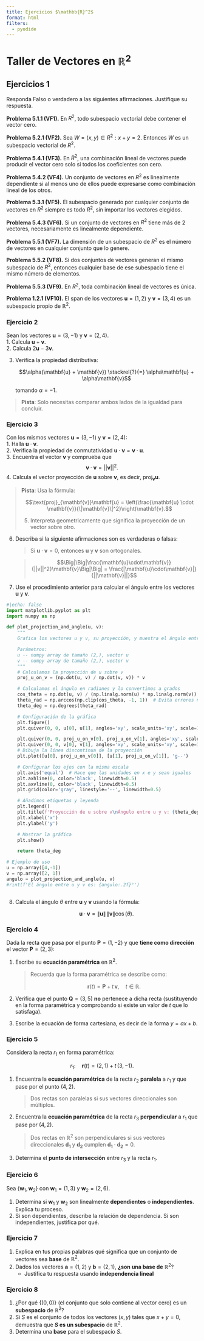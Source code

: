 ```yaml
---
title: Ejercicios $\mathbb{R}^2$
format: html
filters:
  - pyodide
---
```


# Taller de Vectores en $\mathbb{R}^2$

## Ejercicios 1
Responda Falso o verdadero a las siguientes afirmaciones. Justifique su respuesta.

**Problema 5.1.1 (VF1).** En $R^2$, todo subespacio vectorial debe contener el vector cero. 

**Problema 5.2.1 (VF2).** Sea $W={(x,y)\in R^2: x+y=2}$. Entonces $W$ es un subespacio vectorial de $R^2$. 

**Problema 5.4.1 (VF3).** En $R^2$, una combinación lineal de vectores puede producir el vector cero solo si todos los coeficientes son cero. 

**Problema 5.4.2 (VF4).** Un conjunto de vectores en $R^2$ es linealmente dependiente si al menos uno de ellos puede expresarse como combinación lineal de los otros. 

**Problema 5.3.1 (VF5).** El subespacio generado por cualquier conjunto de vectores en $R^2$ siempre es todo $R^2$, sin importar los vectores elegidos. 

**Problema 5.4.3 (VF6).** Si un conjunto de vectores en $R^2$ tiene más de 2 vectores, necesariamente es linealmente dependiente. 

**Problema 5.5.1 (VF7).** La dimensión de un subespacio de $R^2$ es el número de vectores en cualquier conjunto que lo genere. 

**Problema 5.5.2 (VF8).** Si dos conjuntos de vectores generan el mismo subespacio de $R^2$, entonces cualquier base de ese subespacio tiene el mismo número de elementos. 

**Problema 5.5.3 (VF9).** En $R^2$, toda combinación lineal de vectores es única.

**Problema 1.2.1 (VF10).**  El span de los vectores $\mathbf{u} = (1, 2)$ y $\mathbf{v} = (3, 4)$ es un subespacio propio de $\mathbb{R}^2$.

### Ejercicio 2
Sean los vectores $\mathbf{u} = (3, -1)$ y $\mathbf{v} = (2, 4)$.  
1. Calcula $\mathbf{u} + \mathbf{v}$.  
2. Calcula $2\mathbf{u} - 3\mathbf{v}$.  

3. Verifica la propiedad distributiva:  
   
   $$\alpha(\mathbf{u} + \mathbf{v}) \stackrel{?}{=} \alpha\mathbf{u} + \alpha\mathbf{v}$$
    
   tomando $\alpha = -1$.  

> **Pista**: Solo necesitas comparar ambos lados de la igualdad para concluir.

### Ejercicio 3 
Con los mismos vectores $\mathbf{u} = (3, -1)$ y $\mathbf{v} = (2, 4)$:  
1. Halla $\mathbf{u} \cdot \mathbf{v}$.  
2. Verifica la propiedad de conmutatividad $\mathbf{u} \cdot \mathbf{v} = \mathbf{v} \cdot \mathbf{u}$.  
3. Encuentra el vector $\mathbf{v}$ y comprueba que
$$\mathbf{v}\cdot\mathbf{v}=||\mathbf{v}||^2.$$
4. Calcula el vector proyección de $\mathbf{u}$ sobre $\mathbf{v}$, es decir, $\text{proj}_{\mathbf{v}}\mathbf{u}$.  

> **Pista**: Usa la fórmula:  
> 
> $$\text{proj}_{\mathbf{v}}\mathbf{u} = \left(\frac{\mathbf{u} \cdot \mathbf{v}}{\|\mathbf{v}\|^2}\right)\mathbf{v}.$$
> 
5. Interpreta geometricamente que significa la proyección de un vector sobre otro.

6. Describa si la siguiente afirmaciones son es verdaderas o falsas:  
   
   > Si $\mathbf{u} \cdot \mathbf{v} = 0$, entonces $\mathbf{u}$ y $\mathbf{v}$ son ortogonales.
 
   > $$\Big|\Big|\frac{\mathbf{u}\cdot\mathbf{v}}{||v||^2}\mathbf{v}\Big|\Big| = \frac{|\mathbf{u}\cdot\mathbf{v}|}{||\mathbf{v}||}$$

7. Use el procedimiento anterior para calcular el ángulo entre los vectores $\mathbf{u}$ y $\mathbf{v}$.

```python
#|echo: false
import matplotlib.pyplot as plt
import numpy as np

def plot_projection_and_angle(u, v):
    """
    Grafica los vectores u y v, su proyección, y muestra el ángulo entre ellos.

    Parámetros:
    u -- numpy array de tamaño (2,), vector u
    v -- numpy array de tamaño (2,), vector v
    """
    # Calculamos la proyección de u sobre v
    proj_u_on_v = (np.dot(u, v) / np.dot(v, v)) * v

    # Calculamos el ángulo en radianes y lo convertimos a grados
    cos_theta = np.dot(u, v) / (np.linalg.norm(u) * np.linalg.norm(v))
    theta_rad = np.arccos(np.clip(cos_theta, -1, 1))  # Evita errores numéricos fuera de [-1,1]
    theta_deg = np.degrees(theta_rad)

    # Configuración de la gráfica
    plt.figure()
    plt.quiver(0, 0, u[0], u[1], angles='xy', scale_units='xy', scale=1, color='r', label='u')

    plt.quiver(0, 0, proj_u_on_v[0], proj_u_on_v[1], angles='xy', scale_units='xy', scale=1, color='g', label='proj_u_on_v')    
    plt.quiver(0, 0, v[0], v[1], angles='xy', scale_units='xy', scale=1, color='b', label='v')
    # Dibuja la línea discontinua de la proyección
    plt.plot([u[0], proj_u_on_v[0]], [u[1], proj_u_on_v[1]], 'g--')

    # Configurar los ejes con la misma escala
    plt.axis('equal')  # Hace que las unidades en x e y sean iguales
    plt.axhline(0, color='black', linewidth=0.5)
    plt.axvline(0, color='black', linewidth=0.5)
    plt.grid(color='gray', linestyle='--', linewidth=0.5)

    # Añadimos etiquetas y leyenda
    plt.legend()
    plt.title(f'Proyección de u sobre v\nÁngulo entre u y v: {theta_deg:.2f}°')
    plt.xlabel('x')
    plt.ylabel('y')

    # Mostrar la gráfica
    plt.show()

    return theta_deg

# Ejemplo de uso
u = np.array([4,-1])
v = np.array([2, 1])
angulo = plot_projection_and_angle(u, v)
#rint(f'El ángulo entre u y v es: {angulo:.2f}°')



```

8. Calcula el ángulo $\theta$ entre $\mathbf{u}$ y $\mathbf{v}$ usando la fórmula:  
   
   $$\mathbf{u} \cdot \mathbf{v} = \|\mathbf{u}\|\,\|\mathbf{v}\|\cos(\theta).$$

### Ejercicio 4 
Dada la recta que pasa por el punto $\mathbf{P} = (1, -2)$ y que **tiene como dirección** el vector $\mathbf{P} = (2, 3)$:

1. Escribe su **ecuación paramétrica** en $\mathbb{R}^2$.  

   > Recuerda que la forma paramétrica se describe como:  
   > 
   > $$\mathbf{r}(t) = \mathbf{P} + t\,\mathbf{v}, \quad t \in \mathbb{R}.$$
   > 

2. Verifica que el punto $\mathbf{Q} = (3,5)$ **no** pertenece a dicha recta (sustituyendo en la forma paramétrica y comprobando si existe un valor de $t$ que lo satisfaga).

3. Escribe la ecuación de forma cartesiana, es decir de la forma $y =ax+b$.

### Ejercicio 5  
Considera la recta $r_1$ en forma paramétrica:

$$r_1: \quad \mathbf{r}(t) = (2, 1) + t \, (3, -1).$$


1. Encuentra la **ecuación paramétrica** de la recta $r_2$ **paralela** a $r_1$ y que pase por el punto $(4,2)$.  

   > Dos rectas son paralelas si sus vectores direccionales son múltiplos.  

2. Encuentra la **ecuación paramétrica** de la recta $r_3$ **perpendicular** a $r_1$ que pase por $(4,2)$.  

   > Dos rectas en $\mathbb{R}^2$ son perpendiculares si sus vectores direccionales $\mathbf{d_1}$ y $\mathbf{d_2}$ cumplen $\mathbf{d_1}\cdot \mathbf{d_2} = 0$.

3. Determina el **punto de intersección** entre $r_3$ y la recta $r_1$.

### Ejercicio 6

Sea $\{\mathbf{w}_1, \mathbf{w}_2\}$ con $\mathbf{w}_1 = (1, 3)$ y $\mathbf{w}_2 = (2, 6)$.  

1. Determina si $\mathbf{w}_1$ y $\mathbf{w}_2$ son linealmente **dependientes** o **independientes**. Explica tu proceso.  
2. Si son dependientes, describe la relación de dependencia. Si son independientes, justifica por qué.  

### Ejercicio 7 
1. Explica en tus propias palabras qué significa que un conjunto de vectores sea **base** de $\mathbb{R}^2$.  
2. Dados los vectores $\mathbf{a} = (1, 2)$ y $\mathbf{b} = (2, 1)$, **¿son una base de** $\mathbb{R}^2$?  
   - Justifica tu respuesta usando **independencia lineal**

### Ejercicio 8
1. ¿Por qué $\{(0,0)\}$ (el conjunto que solo contiene al vector cero) es un **subespacio** de $\mathbb{R}^2$?  
2. Si $S$ es el conjunto de todos los vectores $(x, y)$ tales que $x + y = 0$, demuestra que **$S$ es un subespacio** de $\mathbb{R}^2$.  
3.  Determina una **base** para el subespacio $S$.  
